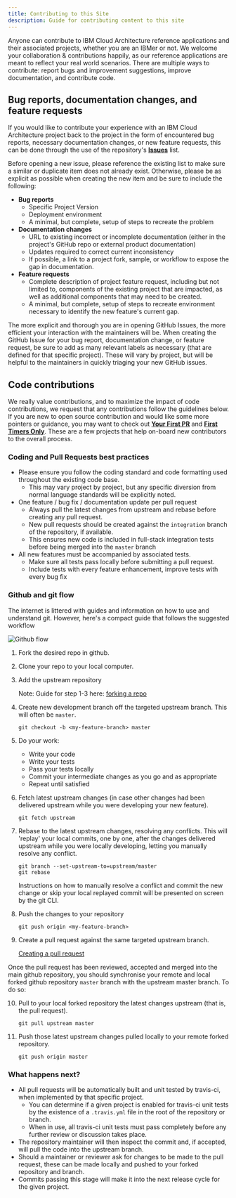 ```yaml
---
title: Contributing to this Site
description: Guide for contributing content to this site
---
```


<PageDescription>
Anyone can contribute to IBM Cloud Architecture reference applications and their associated projects, whether you are an IBMer or not.
We welcome your collaboration & contributions happily, as our reference applications are meant to reflect your real world scenarios.
There are multiple ways to contribute: report bugs and improvement suggestions, improve documentation, and contribute code.
</PageDescription>

## Bug reports, documentation changes, and feature requests

If you would like to contribute your experience with an IBM Cloud Architecture project back to the project in the form of encountered bug reports, necessary documentation changes, or new feature requests, this can be done through the use of the repository's [**Issues**](https://github.com/ibm-cloud-architecture/refarch-kc/issues) list.

Before opening a new issue, please reference the existing list to make sure a similar or duplicate item does not already exist.  Otherwise, please be as explicit as possible when creating the new item and be sure to include the following:

- **Bug reports**
  - Specific Project Version
  - Deployment environment
  - A minimal, but complete, setup of steps to recreate the problem
- **Documentation changes**
  - URL to existing incorrect or incomplete documentation (either in the project's GitHub repo or external product documentation)
  - Updates required to correct current inconsistency
  - If possible, a link to a project fork, sample, or workflow to expose the gap in documentation.
- **Feature requests**
  - Complete description of project feature request, including but not limited to, components of the existing project that are impacted, as well as additional components that may need to be created.
  - A minimal, but complete, setup of steps to recreate environment necessary to identify the new feature's current gap.

The more explicit and thorough you are in opening GitHub Issues, the more efficient your interaction with the maintainers will be.  When creating the GitHub Issue for your bug report, documentation change, or feature request, be sure to add as many relevant labels as necessary (that are defined for that specific project).  These will vary by project, but will be helpful to the maintainers in quickly triaging your new GitHub issues.

## Code contributions

We really value contributions, and to maximize the impact of code contributions, we request that any contributions follow the guidelines below.  If you are new to open source contribution and would like some more pointers or guidance, you may want to check out [**Your First PR**](http://yourfirstpr.github.io/) and [**First Timers Only**](https://www.firsttimersonly.com/).  These are a few projects that help on-board new contributors to the overall process.

### Coding and Pull Requests best practices
- Please ensure you follow the coding standard and code formatting used throughout the existing code base.
  - This may vary project by project, but any specific diversion from normal language standards will be explicitly noted.
- One feature / bug fix / documentation update per pull request
  - Always pull the latest changes from upstream and rebase before creating any pull request.
  - New pull requests should be created against the `integration` branch of the repository, if available.
  - This ensures new code is included in full-stack integration tests before being merged into the `master` branch
- All new features must be accompanied by associated tests.
  - Make sure all tests pass locally before submitting a pull request.
  - Include tests with every feature enhancement, improve tests with every bug fix

### Github and git flow

The internet is littered with guides and information on how to use and understand git.
However, here's a compact guide that follows the suggested workflow

![Github flow](https://github.com/ibm-cloud-architecture/ibm-cloud-architecture.github.io/raw/master-content/assets/img/github_flow.png)

1. Fork the desired repo in github.

2. Clone your repo to your local computer.

3. Add the upstream repository

    Note: Guide for step 1-3 here: [forking a repo](https://help.github.com/articles/fork-a-repo/)

4. Create new development branch off the targeted upstream branch.  This will often be `master`.

    ```
    git checkout -b <my-feature-branch> master
    ```

5. Do your work:
   - Write your code
   - Write your tests
   - Pass your tests locally
   - Commit your intermediate changes as you go and as appropriate
   - Repeat until satisfied

6. Fetch latest upstream changes (in case other changes had been delivered upstream while you were developing your new feature).

    ```
    git fetch upstream
    ```
7. Rebase to the latest upstream changes, resolving any conflicts. This will 'replay' your local commits, one by one, after the changes delivered upstream while you were locally developing, letting you manually resolve any conflict.

    ```
    git branch --set-upstream-to=upstream/master
    git rebase
    ```
    Instructions on how to manually resolve a conflict and commit the new change or skip your local replayed commit will be presented on screen by the git CLI.

8. Push the changes to your repository

    ```
    git push origin <my-feature-branch>
    ```

9. Create a pull request against the same targeted upstream branch.

    [Creating a pull request](https://help.github.com/articles/creating-a-pull-request/)

Once the pull request has been reviewed, accepted and merged into the main github repository, you should synchronise your remote and local forked github repository `master` branch with the upstream master branch. To do so:

10. Pull to your local forked repository the latest changes upstream (that is, the pull request).

    ```
    git pull upstream master
    ```

11. Push those latest upstream changes pulled locally to your remote forked repository.

    ```
    git push origin master
    ```

### What happens next?
- All pull requests will be automatically built and unit tested by travis-ci, when implemented by that specific project.
  - You can determine if a given project is enabled for travis-ci unit tests by the existence of a `.travis.yml` file in the root of the repository or branch.
  - When in use, all travis-ci unit tests must pass completely before any further review or discussion takes place.
- The repository maintainer will then inspect the commit and, if accepted, will pull the code into the upstream branch.
- Should a maintainer or reviewer ask for changes to be made to the pull request, these can be made locally and pushed to your forked repository and branch.
- Commits passing this stage will make it into the next release cycle for the given project.
